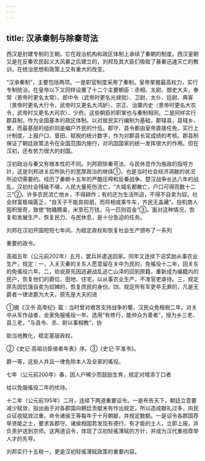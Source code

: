```yaml
---
---
---
```

title: 汉承秦制与除秦苛法
---



西汉是封建专制的王朝。它在政治机构和政区体制上承续了秦朝的制度。西汉皇朝又是在反秦农民起义大风暴之后建立的，刘邦及其大臣们吸取了暴秦迅速灭亡的教训，在统治思想和政策上又有重大的改变。

“汉承秦制”，主要包括两项。一是职官制度采用了秦制。皇帝掌握最高权力，实行专制统治。在皇帝以下又同样设置了十二个主要朝臣：丞相、太尉、御史大夫，奉常（景帝时更名太常）、郎中令（武帝时更名光禄勋）、卫尉、太仆、廷尉、典客（景帝时更名大行令，武帝时又更名大鸿胪）、宗正、治粟内史（景帝时更名大农令，武帝时又更名大司农）、少府。这些朝臣的职掌也与秦制相同。二是同样实行郡县制，作为全国基本的政区体制。以对居民实行编制为基础，郡辖县，县辖乡、里，而最基层的组织则是编户齐民的什伍。郡守、县令都由皇帝直接任免，实行上计制度，上报户口、垦田、赋税的统计数字，作为对郡县长官成绩的考核。郡县制保证了朝廷政策法令在全国范围内施行，对巩固国家的统一发挥很大的作用。但在汉初，还有势力很大的封国。

汉初政治与秦又有根本性的不同。刘邦把除秦苛法、与民休息作为施政的指导方针，这是刘邦进关后所执行的宽厚政治的继续①，也是当时社会经济凋敝的状况所迫切需要的。经历了秦朝十五年的严酷压榨和反秦战争、楚汉战争长达八年的战乱，汉初社会残破不堪，人民大量死伤流亡，“大城名都散亡，户口可得而数十二三”②。许多农民流亡他乡，不得耕作；有的还为生活所迫，不得不自卖为奴。社会财富极端匮乏，“自天子不能具钩驷，而将相或乘牛车，齐民无盖藏”。投机商人囤积居奇，致使“物踊腾粜，米至石万钱，马一匹则百金”③。面对这种情况，恢复和发展生产、恢复民力、与民休息，是十分急迫的任务。

刘邦在汉初开国短短七年间，为稳定政权和恢复社会生产颁布了一系列

重要的政令。

高祖五年（公元前202年）五月，罢兵并遣送回家。同年又连续下诏奖励从事农业生产，规定：一，入关灭秦的关东人愿意留在关中为民的，免徭役十二年，回关东的免徭役六年。二，劝说原先因逃避战乱逃亡山泽的回到原籍，重新成为编籍内的民户，恢复他们的爵位、田地、住宅，以从事农业生产，不准官吏虐待。三，规定原先因饥饿自卖为奴婢的，恢复庶民的身份。四，规定所有军吏卒无罪的，凡是无爵者一律进爵为大夫，原先是大夫的进

①据《汉书·高帝纪》载：当时曾对艰苦支持战争的蜀、汉民众免租税二年。对关中从军作战者，全家免服徭役一年。选用“有修行，能帅众为善者”，授为乡三老、县三老，“与县令、丞、尉以事相教”，协

助当地教化，稳定基层政权。

②《史记·高祖功臣侯者年表》序。③《史记·平准书》。

爵一等，这些人并且一律免除本人及全家的徭役。

七年（公元前200年）春，因人户稀少而鼓励生育，规定对增添丁口者

给以免服徭役二年的优待。

十二年（公元前195年）二月，连续下两道重要诏令。一是布告天下，朝廷立意要减少赋敛，指出由于对各郡国向朝廷贡献未有作出规定，所以造成献礼过多，向民众征收赋敛过重。命令诸侯王等每年于十月朝献，并规定数额。一是诏令各郡国荐举贤能之士，要求各郡守、诸侯相国若发现有德行、有才能的士人，立即上报，并负责护送到京师。这两道诏令，体现了汉初轻徭薄赋的方针，并成为汉代重视荐举人才的先导。

刘邦实行十五税一，更是汉初轻徭薄赋政策的重要内容。